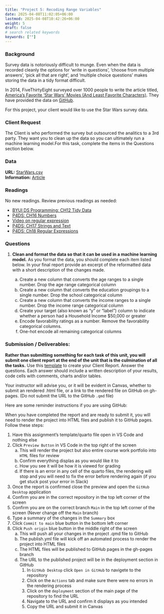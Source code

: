 ---
title: "Project 5: Recoding Range Variables"
date: 2025-04-08T11:02:05+06:00
lastmod: 2025-04-08T10:42:26+06:00
weight: 5
draft: false
# search related keywords
keywords: [""]
---

### Background

Survey data is notoriously difficult to munge.  Even when the data is recorded cleanly the options for ‘write in questions’, ‘choose from multiple answers’, ‘pick all that are right’, and ‘multiple choice questions’ makes storing the data in a tidy format difficult.

In 2014, FiveThirtyEight surveyed over 1000 people to write the article titled, [America’s Favorite ‘Star Wars’ Movies (And Least Favorite Characters)](https://fivethirtyeight.com/features/americas-favorite-star-wars-movies-and-least-favorite-characters/). They have provided the data on [GitHub](https://github.com/fivethirtyeight/data/tree/master/star-wars-survey). 

For this project, your client would like to use the Star Wars survey data.  


### Client Request

The Client is who performed the survey but outsourced the analitics to a 3rd party. They want you to clean up the data so you can ultimately run a machine learning model.For this task, complete the items in the Questions section below.

### Data

__URL:__ [StarWars.csv](https://github.com/fivethirtyeight/data/raw/master/star-wars-survey/StarWars.csv)   
__Information:__ [Article](https://fivethirtyeight.com/features/americas-favorite-star-wars-movies-and-least-favorite-characters/)


### Readings

No new readings. Review previous readings as needed:

- [BYUI DS Programming: CH12 Tidy Data](https://byuidatascience.github.io/python4ds/tidy-data.html)
- [P4DS: CH16 Numbers](https://aeturrell.github.io/python4DS/numbers.html) 
- [Video on regular expression](https://www.youtube.com/watch?v=nxjwB8up2gI)
- [P4DS: CH17 Strings and Text](https://aeturrell.github.io/python4DS/strings.html)
- [P4DS: Ch18 Regular Expressions](https://aeturrell.github.io/python4DS/regex.html)


### Questions

1. __Clean and format the data so that it can be used in a machine learning model.__ As you format the data, you should complete each item listed below. In your final report provide an excerpt of the reformatted data with a short description of the changes made.  

    a. Create a new column that converts the age ranges to a single number. Drop the age range categorical column  
    a. Create a new column that converts the education groupings to a single number. Drop the school categorical column  
    a. Create a new column that converts the income ranges to a single number. Drop the income range categorical column  
    a. Create your target (also known as “y” or “label”) column to indicate whether a person had a Household Income $50,000 or greater  
    a. Encode favorability ratings as a number. Remove the favorability categorical columns.
    a. One-hot encode all remaining categorical columns


### Submission / Deliverables:

__Rather than submitting something for each task of this unit, you will submit one client report at the end of the unit that is the culmination of all the tasks.__ Use this [template](../Templates/unit5_task3_template.qmd) to create your Client Report. Answer the questions. Each answer should include a written description of your results, code cells with comments, charts and/or tables.  

::: {.callout-note collapse="true"}
Your instructor will advise you, or it will be evident in Canvas, whether to submit an rendered .html file, or a link to the rendered file on GitHub on gh-pages. (Do not submit the URL to the GitHub `.qmd` file)  
:::

Here are some reminder instructions if you are using GitHub:

::: {.callout-note collapse="true"}
When you have completed the report and are ready to submit it, you will need to render the project into HTML files and publish it to GitHub pages. Follow these steps:

1. Have this assignment's template/quarto file open in VS Code and nothing else
1. Click `Preview Button` in VS Code in the top right of the screen
    a. This will render the project but also entire course work portfolio into `HTML` files for review
    b. Confirm everything displas as you would like it to
    c. How you see it will be how it is viewed for grading
    d. If there is an error in any cell of the quarto files, the rendering will stop and you will need to fix the error before rendering again (if you get stuck post your error in Slack)
1. Once the report is confirmed close the preview and open the `GitHub Desktop` application
1. Confirm you are in the correct repository in the top left corner of the screen
1. Confirm you are on the correct branch `Main` in the top left corner of the screen (Never change off the `Main` branch)
1. Type a summary of the changes in the `Summary` box
1. Click `Commit to main` blue button in the bottom left corner
1. Click `Push origin` blue button in the middle right of the screen
    a. This will push all your changes in the project .qmd file to GitHub
    b. The publish.yml file will kick off an automated process to render the project into HTML files
    c. The HTML files will be published to GitHub pages in the gh-pages branch
    d. The URL to the published project will be in the deployment section in GitHub
        1. In `GitHub Desktop` click `Open in GitHub` to navigete to the repository
        2. Click on the `Actions` tab and make sure there were no errors in the rendering process
        3. Click on the `deployment` section of the main page of the repository to find the URL
        4. Navigate to the URL and confirm it displays as you intended
        5. Copy the URL and submit it in Canvas
:::